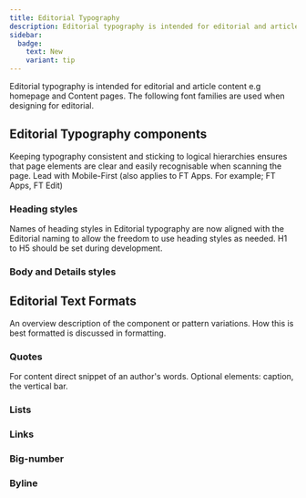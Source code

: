 ```yaml
---
title: Editorial Typography
description: Editorial typography is intended for editorial and article content e.g homepage and Content pages.
sidebar:
  badge:
    text: New
    variant: tip
---
```





Editorial typography is intended for editorial and article content e.g homepage and Content pages. The following font families are used when designing for editorial.

<Overview />

## Editorial Typography components
Keeping typography consistent and sticking to logical hierarchies ensures that page elements are clear and easily recognisable when scanning the page. Lead with Mobile-First (also applies to FT Apps. For example; FT Apps, FT Edit)


### Heading styles
Names of heading styles in Editorial typography are now aligned with the Editorial naming to allow the freedom to use heading styles as needed. H1 to H5 should be set during  development.

<HeadingStyles />

### Body and Details styles

<BodyStyles />

## Editorial Text Formats
An overview description of the component or pattern variations. How this is best formatted is discussed in formatting.

### Quotes
For content direct snippet of an author's words. Optional elements: caption, the vertical bar.

### Lists

### Links

### Big-number

### Byline

